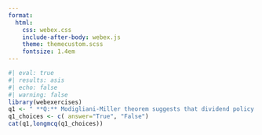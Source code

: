 ```yaml
---
format:
  html:
    css: webex.css
    include-after-body: webex.js
    theme: themecustom.scss
    fontsize: 1.4em
---
```

```r
#| eval: true
#| results: asis
#| echo: false
#| warning: false
library(webexercises)
q1 <- " **Q:** Modigliani-Miller theorem suggests that dividend policy is irrelevant in a world of perfect capital markets, as it doesn't affect the overall value of the firm."
q1_choices <- c( answer="True", "False")
cat(q1,longmcq(q1_choices))
```

